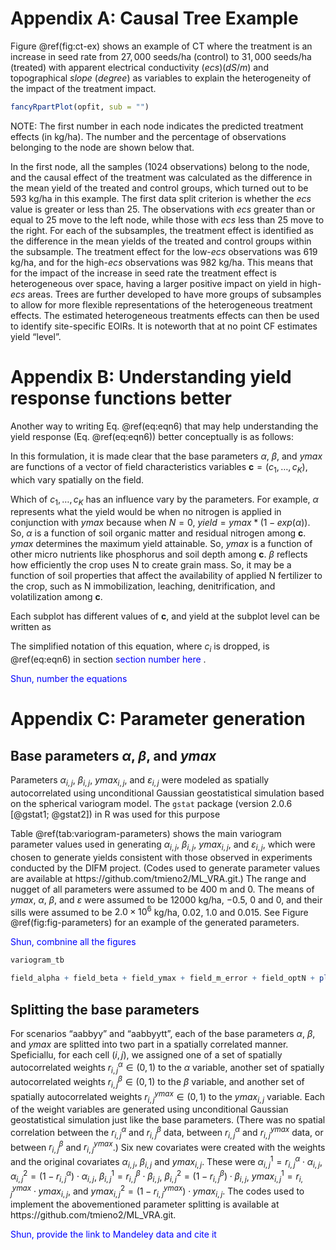 # Appendix A: Causal Tree Example {#ctree-ex}

Figure \@ref(fig:ct-ex) shows an example of CT where the treatment is an increase in seed rate from $27,000$ seeds/ha (control) to $31,000$ seeds/ha (treated) with apparent electrical conductivity ($\textit{ecs}$)($dS/m$) and topographical $\textit{slope}$ ($degree$) as variables to explain the heterogeneity of the impact of the treatment impact.  

```r
fancyRpartPlot(opfit, sub = "")
```

NOTE: The first number in each node indicates the predicted treatment effects (in kg/ha). The number and the percentage of observations belonging to the node are shown below that.

In the first node, all the samples ($1024$ observations) belong to the node, and the causal effect of the treatment was calculated as the difference in the mean yield of the treated and control groups, which turned out to be $593$ kg/ha in this example. The first data split criterion is whether the $\textit{ecs}$ value is greater or less than $25$. The observations with $\textit{ecs}$ greater than or equal to $25$ move to the left node, while those with $\textit{ecs}$ less than $25$ move to the right. For each of the subsamples, the treatment effect is identified as the difference in the mean yields of the treated and control groups within the subsample. The treatment effect for the low-$\textit{ecs}$ observations was $619$ kg/ha, and for the high-$\textit{ecs}$ observations was $982$ kg/ha. This means that for the impact of the increase in seed rate the treatment effect is heterogeneous over space, having a larger positive impact on yield in high-$\textit{ecs}$ areas. Trees are further developed to have more groups of subsamples to allow for more flexible representations of the heterogeneous treatment effects. The estimated heterogeneous treatments effects can then be used to identify site-specific EOIRs. It is noteworth that at no point CF estimates yield "level". 

# Appendix B: Understanding yield response functions better

Another way to writing Eq. \@ref(eq:eqn6) that may help understanding the yield response (Eq. \@ref(eq:eqn6)) better conceptually is as follows:

\begin{alinged}
f(N, \mathbf{c}) = ymax(\mathbf{c})(1-exp(\alpha(\mathbf{c}) + \beta(\mathbf{c}) \cdot N)) + \varepsilon. 
\end{alinged}

In this formulation, it is made clear that the base parameters $\alpha$, $\beta$, and $ymax$ are functions of a vector of field characteristics variables $\mathbf{c}=(c_1,\dots,c_K)$, which vary spatially on the field. 

Which of $c_1,\dots,c_K$ has an influence vary by the parameters. For example, $\alpha$ represents what the yield would be when no nitrogen is applied in conjunction with $ymax$ because when $N = 0$, $yield = ymax * (1-exp(\alpha))$. So, $\alpha$ is a function of soil organic matter and residual nitrogen among $\mathbf{c}$. $ymax$ determines the maximum yield attainable. So, $ymax$ is a function of other micro nutrients like phosphorus and soil depth among $\mathbf{c}$. $\beta$ reflects how efficiently the crop uses N to create grain mass. So, it may be a function of soil properties that affect the availability of applied N fertilizer to the crop, such as N immobilization, leaching, denitrification, and volatilization among $\mathbf{c}$. 

Each subplot has different values of $\mathbf{c}$, and yield at the subplot level can be written as

\begin{equation}
f(N_{i}, \mathbf{c}_{i}) = ymax(\mathbf{c}_{i})(1-exp(\alpha(\mathbf{c}_{i}) + \beta(\mathbf{c}_{i})\cdot N_{i})) + \varepsilon_{i}. 
\end{equation}

The simplified notation of this equation, where $c_i$ is dropped, is \@ref(eq:eqn6) in section <span style = "color: blue;"> section number here </span>. 

<span style = "color: blue;"> Shun, number the equations </span>

# Appendix C: Parameter generation

## Base parameters $\alpha$, $\beta$, and $ymax$ {#par-gen}
Parameters $\alpha_{i,j}$, $\beta_{i,j}$, $ymax_{i,j}$, and $\varepsilon_{i,j}$ were modeled as spatially autocorrelated using unconditional Gaussian geostatistical simulation based on the spherical variogram model. The `gstat` package (version 2.0.6 [@gstat1; @gstat2]) in R was used for this purpose 

Table \@ref(tab:variogram-parameters) shows the main variogram parameter values used in generating $\alpha_{i,j}$, $\beta_{i,j}$, $ymax_{i,j}$, and $\varepsilon_{i,j}$, which were chosen to generate yields consistent with those observed in experiments conducted by the DIFM project. (Codes used to generate parameter values are available at https://github.com/tmieno2/ML_VRA.git.) The range and nugget of all parameters were assumed to be $400$ m and 0. The means of $ymax$, $\alpha$, $\beta$, and $\varepsilon$ were assumed to be $12000$ kg/ha, $-0.5$, $0$ and $0$, and their sills were assumed to be $2.0 \times 10^{6}$ kg/ha, $0.02$, $1.0$ and $0.015$. See Figure \@ref(fig:fig-parameters) for an example of the generated parameters. 

<span style = "color: blue;"> Shun, combnine all the figures </span>

```r
variogram_tb
```

```r

field_alpha + field_beta + field_ymax + field_m_error + field_optN + plot_layout(ncol = 2)
```

## Splitting the base parameters {#split-pars}

For scenarios "aabbyy" and "aabbyytt", each of the base parameters $\alpha$, $\beta$, and $ymax$ are splitted into two part in a spatially correlated manner. Speficiallu, for each cell $(i,j)$, we assigned one of a set of spatially autocorrelated weights $r^{\alpha}_{i,j} \in (0,1)$ to the $\alpha$ variable, another set of spatially autocorrelated weights $r^{\beta}_{i,j} \in (0,1)$ to the $\beta$ variable, and another set of spatially autocorrelated weights $r^{ymax}_{i,j} \in (0,1)$ to the ${ymax}_{i,j}$ variable. Each of the weight variables are generated using unconditional Gaussian geostatistical simulation just like the base parameters. (There was no spatial correlation between the $r^{\alpha}_{i,j}$ and $r^{\beta}_{i,j}$ data, between $r^{\alpha}_{i,j}$ and $r^{ymax}_{i,j}$ data, or between $r^{\beta}_{i,j}$ and $r^{ymax}_{i,j}$.) Six new covariates were created with the weights and the original covariates $\alpha_{i,j}$, $\beta_{i,j}$ and $ymax_{i,j}$. These were 
$\alpha^{1}_{i,j} = r^{\alpha}_{i,j} \cdot \alpha_{i,j}$, $\alpha^{2}_{i,j} = (1- r^{\alpha}_{i,j}) \cdot \alpha_{i,j}$,
$\beta^{1}_{i,j} = r^{\beta}_{i,j} \cdot\beta_{i,j}$, $\beta^{2}_{i,j} = (1- r^{\beta}_{i,j}) \cdot\beta_{i,j}$,
$ymax^{1}_{i,j} = r^{ymax}_{i,j} \cdot ymax_{i,j}$, and $ymax^{2}_{i,j} = (1- r^{ymax}_{i,j}) \cdot ymax_{i,j}$. The codes used to implement the abovementioned parameter splitting is available at https://github.com/tmieno2/ML_VRA.git.

<span style = "color: blue;"> Shun, provide the link to Mandeley data and cite it </span>
